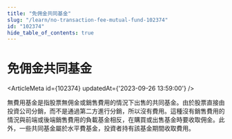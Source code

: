 ```yaml
---
title: "免佣金共同基金"
slug: "/learn/no-transaction-fee-mutual-fund-102374"
id: "102374"
hide_table_of_contents: true
---
```



# 免佣金共同基金

<ArticleMeta id={102374} updatedAt={'2023-09-26 13:59:00'} />
<div className='border-solid border-b border-t-0 my-4 border-[var(--ifm-color-gray-300)]' />

無費用基金是指股票無佣金或銷售費用的情況下出售的共同基金。由於股票直接由投資公司分銷，而不是通過第二方進行分銷，所以沒有費用。這種沒有銷售費用的情況與前端或後端銷售費用的負載基金相反，在購買或出售基金時要收取佣金。此外，一些共同基金屬於水平費基金，投資者持有該基金期間收取費用。
